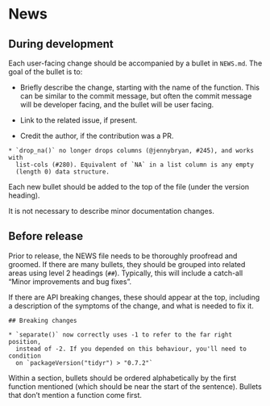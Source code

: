 # News

## During development

Each user-facing change should be accompanied by a bullet in `NEWS.md`. The goal of the bullet is to:

* Briefly describe the change, starting with the name of the function. This can
  be similar to the commit message, but often the commit message will be
  developer facing, and the bullet will be user facing.

* Link to the related issue, if present.

* Credit the author, if the contribution was a PR.

```
* `drop_na()` no longer drops columns (@jennybryan, #245), and works with 
  list-cols (#280). Equivalent of `NA` in a list column is any empty 
  (length 0) data structure.
```

Each new bullet should be added to the top of the file (under the version heading).

It is not necessary to describe minor documentation changes.

## Before release

Prior to release, the NEWS file needs to be thoroughly proofread and groomed. If there are many bullets, they should be grouped into related areas using level 2 headings (`##`). Typically, this will include a catch-all "Minor improvements and bug fixes". 

If there are API breaking changes, these should appear at the top, including a description of the symptoms of the change, and what is needed to fix it.

```
## Breaking changes

* `separate()` now correctly uses -1 to refer to the far right position, 
  instead of -2. If you depended on this behaviour, you'll need to condition
  on `packageVersion("tidyr") > "0.7.2"`
```

Within a section, bullets should be ordered alphabetically by the first function mentioned (which should be near the start of the sentence). Bullets that don't mention a function come first.
